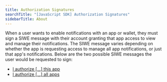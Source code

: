 ```yaml
---
title: Authorization Signatures
searchTitle: "[JavaScript SDK] Authorization Signatures"
sidebarTitle: About
---
```


When a user wants to enable notifications with an app or wallet, they must sign a SIWE message with their account granting that app access to view and manage their notifications. The SIWE message varies depending on whether the app is requesting access to manage all app notifications, or just that app's notifications. Below are the two possible SIWE messages the user would be requested to sign:

- [I authorize [...] this app](this-app)
- [I authorize [...] all apps](all-apps)
